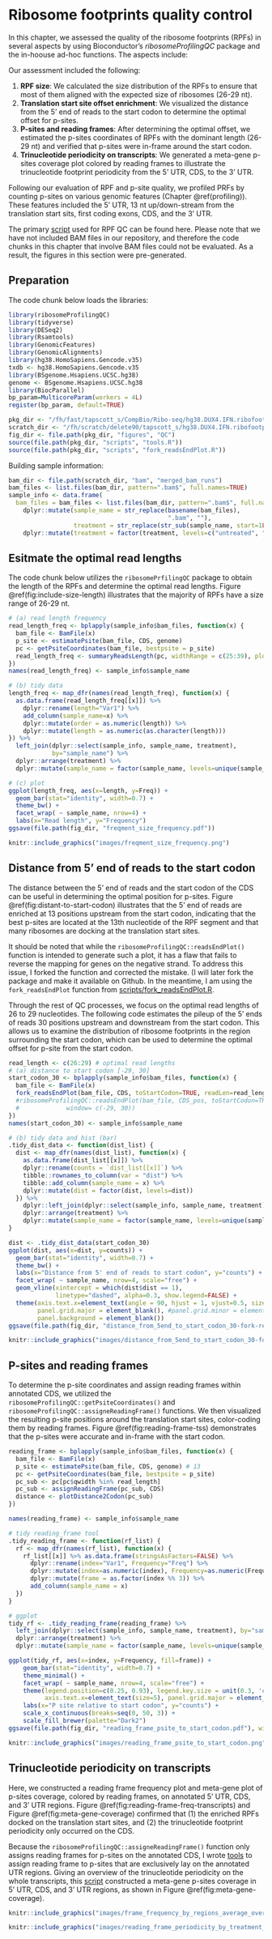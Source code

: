 # Ribosome footprints quality control {#rpfs-qc}


In this chapter, we assessed the quality of the ribosome footprints (RPFs) in several aspects by using Bioconductor’s _ribosomeProfilingQC_ package and the in-hoouse ad-hoc functions. The aspects include:  

Our assessment included the following:

1. __RPF size__: We calculated the size distribution of the RPFs to ensure that most of them aligned with the expected size of ribosomes (26-29 nt).
2. __Translation start site offset enrichment__: We visualized the distance from the 5' end of reads to the start codon to determine the optimal offset for p-sites.
3. __P-sites and reading frames__: After determining the optimal offset, we estimated the p-sites coordinates of RPFs with the dominant length (26-29 nt) and verified that p-sites were in-frame around the start codon.
4. __Trinucleotide periodicity on transcripts__: We generated a meta-gene p-sites coverage plot colored by reading frames to illustrate the trinucleotide footprint periodicity from the 5' UTR, CDS, to the 3' UTR.

Following our evaluation of RPF and p-site quality, we profiled PRFs by counting p-sites on various genomic features (Chapter \@ref(profiling)). These features included the 5' UTR, 13 nt up/down-stream from the translation start sits, first coding exons, CDS, and the 3' UTR.

The primary [script](https://github.com/FredHutch/DUX4-IFNg-ribosome-footprints/scripts/020-use_riboProfilingQC.R) used for RPF QC can be found here. Please note that we have not included BAM files in our repository, and therefore the code chunks in this chapter that involve BAM files could not be evaluated. As a result, the figures in this section were pre-generated.

## Preparation
The code chunk below loads the libraries:
```r
library(ribosomeProfilingQC)
library(tidyverse)
library(DESeq2)
library(Rsamtools)
library(GenomicFeatures)
library(GenomicAlignments)
library(hg38.HomoSapiens.Gencode.v35)
txdb <- hg38.HomoSapiens.Gencode.v35
library(BSgenome.Hsapiens.UCSC.hg38)
genome <- BSgenome.Hsapiens.UCSC.hg38
library(BiocParallel)
bp_param=MulticoreParam(workers = 4L)
register(bp_param, default=TRUE)

pkg_dir <- "/fh/fast/tapscott_s/CompBio/Ribo-seq/hg38.DUX4.IFN.ribofootprint.2"
scratch_dir <- "/fh/scratch/delete90/tapscott_s/hg38.DUX4.IFN.ribofootprint.R1"
fig_dir <- file.path(pkg_dir, "figures", "QC")
source(file.path(pkg_dir, "scripts", "tools.R"))
source(file.path(pkg_dir, "scripts", "fork_readsEndPlot.R"))
```

Building sample information:
```r
bam_dir <- file.path(scratch_dir, "bam", "merged_bam_runs")
bam_files <- list.files(bam_dir, pattern=".bam$", full.names=TRUE)
sample_info <- data.frame(
  bam_files = bam_files <- list.files(bam_dir, pattern=".bam$", full.names=TRUE)) %>%
    dplyr::mutate(sample_name = str_replace(basename(bam_files),
                                            ".bam", ""),
                  treatment = str_replace(str_sub(sample_name, start=1L, end=-3L), "[^_]+_", "")) %>%
    dplyr::mutate(treatment = factor(treatment, levels=c("untreated", "DOX-pulse", "IFNg", "DOX-pulse_IFNg")))
```


## Esitmate the optimal read lengths
The code chunk below utilizes the `ribosomePrfilingQC` package to obtain the length of the RPFs and determine the optimal read lengths. Figure \@ref(fig:include-size-length) illustrates that the majority of RPFs have a size range of 26-29 nt.


```r
# (a) read length frequency
read_length_freq <- bplapply(sample_info$bam_files, function(x) {
  bam_file <- BamFile(x)
  p_site <- estimatePsite(bam_file, CDS, genome)
  pc <- getPsiteCoordinates(bam_file, bestpsite = p_site)
  read_length_freq <- summaryReadsLength(pc, widthRange = c(25:39), plot=FALSE)
})
names(read_length_freq) <- sample_info$sample_name

# (b) tidy data
length_freq <- map_dfr(names(read_length_freq), function(x) {
  as.data.frame(read_length_freq[[x]]) %>%
    dplyr::rename(length="Var1") %>%
    add_column(sample_name=x) %>%
    dplyr::mutate(order = as.numeric(length)) %>%
    dplyr::mutate(length = as.numeric(as.character(length)))
}) %>%
  left_join(dplyr::select(sample_info, sample_name, treatment),
            by="sample_name") %>%
  dplyr::arrange(treatment) %>%
  dplyr::mutate(sample_name = factor(sample_name, levels=unique(sample_name)))

# (c) plot
ggplot(length_freq, aes(x=length, y=Freq)) +
  geom_bar(stat="identity", width=0.7) +
  theme_bw() +
  facet_wrap( ~ sample_name, nrow=4) +
  labs(x="Read length", y="Frequency")
ggsave(file.path(fig_dir, "freqment_size_frequency.pdf"))
```

```r
knitr::include_graphics("images/freqment_size_frequency.png")
```


## Distance from 5' end of reads to the start codon

The distance between the 5' end of reads and the start codon of the CDS can be useful in determining the optimal position for p-sites. Figure \@ref(fig:distant-to-start-codon) illustrates that the 5' end of reads are enriched at 13 positions upstream from the start codon, indicating that the best p-sites are located at the 13th nucleotide of the RPF segment and that many ribosomes are docking at the translation start sites.

It should be noted that while the `ribosomeProfilingQC::readsEndPlot()` function is intended to generate such a plot, it has a flaw that fails to reverse the mapping for genes on the negative strand. To address this issue, I forked the function and corrected the mistake. (I will later fork the package and make it available on Github. In the meantime, I am using the `fork_readsEndPlot` function from [scripts/fork_readsEndPlot.R](https://github.com/FredHutch/DUX4-IFNg-ribosome-footprints/scripts/fork_readsEndPlot.R).

Through the rest of QC processes, we focus on the optimal read lengths of 26 to 29 nucleotides. The following code estimates the pileup of the 5' ends of reads 30 positions upstream and downstream from the start codon. This allows us to examine the distribution of ribosome footprints in the region surrounding the start codon, which can be used to determine the optimal offset for p-site from the start codon. 


```r
read_length <- c(26:29) # optimal read lengths
# (a) distance to start codon [-29, 30]
start_codon_30 <- bplapply(sample_info$bam_files, function(x) {
  bam_file <- BamFile(x)
  fork_readsEndPlot(bam_file, CDS, toStartCodon=TRUE, readLen=read_length, window=c(-29, 30))
  #ribosomeProfilingQC::readsEndPlot(bam_file, CDS_pos, toStartCodon=TRUE, readLen=read_length,
  #             window= c(-29, 30))
})
names(start_codon_30) <- sample_info$sample_name

# (b) tidy data and hist (bar)
.tidy_dist_data <- function(dist_list) {
  dist <- map_dfr(names(dist_list), function(x) {
    as.data.frame(dist_list[[x]]) %>%
    dplyr::rename(counts = `dist_list[[x]]`) %>%
    tibble::rownames_to_column(var = "dist") %>%
    tibble::add_column(sample_name = x) %>%
    dplyr::mutate(dist = factor(dist, levels=dist)) 
  }) %>%
    dplyr::left_join(dplyr::select(sample_info, sample_name, treatment), by="sample_name") %>%
    dplyr::arrange(treatment) %>%
    dplyr::mutate(sample_name = factor(sample_name, levels=unique(sample_name)))
}

dist <- .tidy_dist_data(start_codon_30)
ggplot(dist, aes(x=dist, y=counts)) +
  geom_bar(stat="identity", width=0.7) +
  theme_bw() +
  labs(x="Distance from 5' end of reads to start codon", y="counts") +
  facet_wrap( ~ sample_name, nrow=4, scale="free") +
  geom_vline(xintercept = which(dist$dist == 1),
             linetype="dashed", alpha=0.3, show.legend=FALSE) +
  theme(axis.text.x=element_text(angle = 90, hjust = 1, vjust=0.5, size=4),
        panel.grid.major = element_blank(), #panel.grid.minor = element_blank(),
        panel.background = element_blank())
ggsave(file.path(fig_dir, "distance_from_5end_to_start_codon_30-fork-readsEndPlot.pdf"))#, width=8, height=6)
```

```r
knitr::include_graphics("images/distance_from_5end_to_start_codon_30-fork-readsEndPlot.png")

```

## P-sites and reading frames 
To determine the p-site coordinates and assign reading frames within annotated CDS, we utilized the `ribosomeProfilingQC::getPsiteCoordinates()` and `ribosomeProfilingQC::assigneReadingFrame()` functions. We then visualized the resulting p-site positions around the translation start sites, color-coding them by reading frames. Figure \@ref(fig:reading-frame-tss) demonstrates that the p-sites were accurate and in-frame with the start codon.

```r
reading_frame <- bplapply(sample_info$bam_files, function(x) {
  bam_file <- BamFile(x)
  p_site <- estimatePsite(bam_file, CDS, genome) # 13
  pc <- getPsiteCoordinates(bam_file, bestpsite = p_site)
  pc_sub <- pc[pc$qwidth %in% read_length]
  pc_sub <- assignReadingFrame(pc_sub, CDS)
  distance <- plotDistance2Codon(pc_sub)
})

names(reading_frame) <- sample_info$sample_name

# tidy reading_frame tool
.tidy_reading_frame <- function(rf_list) {
  rf <- map_dfr(names(rf_list), function(x) {
    rf_list[[x]] %>% as.data.frame(stringsAsFactors=FALSE) %>%
      dplyr::rename(index="Var1", Frequency="Freq") %>%
      dplyr::mutate(index=as.numeric(index), Frequency=as.numeric(Frequency)) %>%
      dplyr::mutate(frame = as.factor(index %% 3)) %>%
      add_column(sample_name = x)
  })
}  

# ggplot
tidy_rf <- .tidy_reading_frame(reading_frame) %>%
  left_join(dplyr::select(sample_info, sample_name, treatment), by="sample_name") %>%
  dplyr::arrange(treatment) %>%
  dplyr::mutate(sample_name = factor(sample_name, levels=unique(sample_name)))

ggplot(tidy_rf, aes(x=index, y=Frequency, fill=frame)) +
    geom_bar(stat="identity", width=0.7) +
    theme_minimal() +
    facet_wrap( ~ sample_name, nrow=4, scale="free") +
    theme(legend.position=c(0.25, 0.93), legend.key.size = unit(0.3, 'cm'), 
          axis.text.x=element_text(size=5), panel.grid.major = element_blank()) +
    labs(x="P site relative to start codon", y="counts") +
    scale_x_continuous(breaks=seq(0, 50, 3)) +
    scale_fill_brewer(palette="Dark2")
ggsave(file.path(fig_dir, "reading_frame_psite_to_start_codon.pdf"), width=8, height=6)   
```
```r
knitr::include_graphics("images/reading_frame_psite_to_start_codon.png")
```

## Trinucleotide periodicity on transcripts

Here, we constructed a reading frame frequency plot and meta-gene plot of p-sites coverage, colored by reading frames, on annotated 5' UTR, CDS, and 3' UTR regions. Figure \@ref(fig:reading-frame-freq-transcripts) and Figure \@ref(fig:meta-gene-coverage) confirmed that (1) the enriched RPFs docked on the translation start sites, and (2) the trinucleotide footprint periodicity only occurred on the CDS.

Because the `ribosomeProfilingQC::assigneReadingFrame()` function only assigns reading frames for p-sites on the annotated CDS, I wrote [tools](https://https://github.com/FredHutch/DUX4-IFNg-ribosome-footprints/scripts/tools_assign_utr_frame.R) to assign reading frame to p-sites that are exclusively lay on the annotated UTR regions. Giving an overview of the trinucleotide periodicity on the whole transcripts, this [script](https://github.com/FredHutch/DUX4-IFNg-ribosome-footprints/scripts/10C-manuscript-figures-periodicity-reading-frames.R) constructed a meta-gene p-sites coverage in 5' UTR, CDS, and 3' UTR regions, as shown in Figure \@ref(fig:meta-gene-coverage).


```r
knitr::include_graphics("images/frame_frequency_by_regions_average_over_treatment.png")
```
```r
knitr::include_graphics("images/reading_frame_periodicity_by_treatment_norm.png")
```


